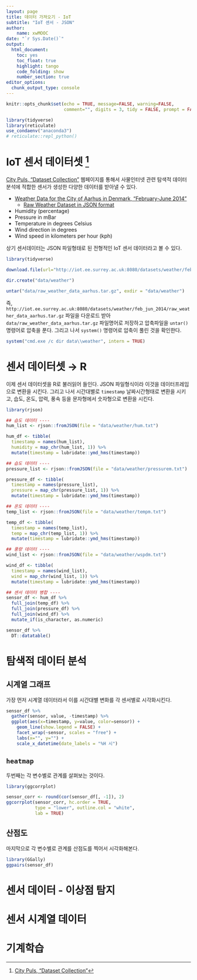 ```yaml
---
layout: page
title: 데이터 가져오기 - IoT
subtitle: "IoT 센서 - JSON"
author:
    name: xwMOOC
date: "`r Sys.Date()`"
output:
  html_document: 
    toc: yes
    toc_float: true
    highlight: tango
    code_folding: show
    number_section: true
editor_options: 
  chunk_output_type: console
---
```


```r
knitr::opts_chunk$set(echo = TRUE, message=FALSE, warning=FALSE,
                      comment="", digits = 3, tidy = FALSE, prompt = FALSE, fig.align = 'center')

library(tidyverse)
library(reticulate)
use_condaenv("anaconda3")
# reticulate::repl_python()
```


# IoT 센서 데이터셋 [^iot-sensor] {#iot-sensor}

[^iot-sensor]: [City Puls, "Dataset Collection"](http://iot.ee.surrey.ac.uk:8080/datasets.html#weather)

[City Puls, "Dataset Collection"](http://iot.ee.surrey.ac.uk:8080/datasets.html#weather) 웹페이지를 통해서 
사물인터넷 관련 탐색적 데이터 분석에 적합한 센서가 생성한 다양한 데이터를 받아낼 수 있다.

- [Weather Data for the City of Aarhus in Denmark, "February-June 2014"](http://iot.ee.surrey.ac.uk:8080/datasets.html#weather)
    - [Raw Weather Dataset in JSON format](http://iot.ee.surrey.ac.uk:8080/datasets/weather/feb_jun_2014/raw_weather_data_aarhus.tar.gz)

- Humidity (percentage)
- Pressure in mBar
- Temperature in degrees Celsius 
- Wind direction in degrees 
- Wind speed in kilometers per hour (kph)

상기 센서데이터는 JSON 파일형태로 된 전형적인 IoT 센서 데이터라고 볼 수 있다.

```r
library(tidyverse)

download.file(url="http://iot.ee.surrey.ac.uk:8080/datasets/weather/feb_jun_2014/raw_weather_data_aarhus.tar.gz", destfile = "data/raw_weather_data_aarhus.tar.gz")

dir.create("data/weather")

untar("data/raw_weather_data_aarhus.tar.gz", exdir = "data/weather")
```

즉, `http://iot.ee.surrey.ac.uk:8080/datasets/weather/feb_jun_2014/raw_weather_data_aarhus.tar.gz` 파일을 다운로드 받아 `data/raw_weather_data_aarhus.tar.gz` 파일명어로 저장하고 압축파일을 `untar()` 명령어로 압축을 푼다. 그리고 나서 `system()` 명령어로 압축이 풀린 것을 확인한다. 

```r
system("cmd.exe /c dir data\\weather", intern = TRUE)
```

# 센서 데이터셋 &rarr; R {#iot-sensor-r}

이제 센서 데이터셋을 R로 불러읽어 들인다.
JSON 파일형식이라 이것을 데이터프레임으로 변환을 시킨다.
그리고 나서 시간대별로 `timestamp` 날짜시간형태로 변환을 시키고,
습도, 온도, 압력, 풍속 등을 문자형에서 숫자형으로 변환을 시킨다.

```r
library(rjson)

## 습도 데이터 ----
hum_list <- rjson::fromJSON(file = "data/weather/hum.txt")

hum_df <- tibble(
  timestamp = names(hum_list),
  humidity = map_chr(hum_list, 1)) %>% 
  mutate(timestamp = lubridate::ymd_hms(timestamp))

## 습도 데이터 ----
pressure_list <- rjson::fromJSON(file = "data/weather/pressurem.txt")

pressure_df <- tibble(
  timestamp = names(pressure_list),
  pressure = map_chr(pressure_list, 1)) %>% 
  mutate(timestamp = lubridate::ymd_hms(timestamp))

## 온도 데이터 ----
temp_list <- rjson::fromJSON(file = "data/weather/tempm.txt")

temp_df <- tibble(
  timestamp = names(temp_list),
  temp = map_chr(temp_list, 1)) %>% 
  mutate(timestamp = lubridate::ymd_hms(timestamp)) 

## 풍량 데이터 ----
wind_list <- rjson::fromJSON(file = "data/weather/wspdm.txt")

wind_df <- tibble(
  timestamp = names(wind_list),
  wind = map_chr(wind_list, 1)) %>% 
  mutate(timestamp = lubridate::ymd_hms(timestamp))

## 센서 데이터 병합 ----
sensor_df <- hum_df %>% 
  full_join(temp_df) %>% 
  full_join(pressure_df) %>% 
  full_join(wind_df) %>% 
  mutate_if(is_character, as.numeric)

sensor_df %>% 
  DT::datatable()
```


# 탐색적 데이터 분석 {#iot-sensor-eda}

## 시계열 그래프 {#iot-sensor-eda-ts}

가장 먼저 시계열 데이터라서 이를 시간대별 변화를 각 센서별로 시각화시킨다.

```r
sensor_df %>%
  gather(sensor, value, -timestamp) %>% 
  ggplot(aes(x=timestamp, y=value, color=sensor)) +
    geom_line(show.legend = FALSE) +
    facet_wrap(~sensor, scales = "free") +
    labs(x="", y="") +
    scale_x_datetime(date_labels = "%H 시")
```

## `heatmap` {#iot-sensor-eda-ts}

두번째는 각 변수별로 관계를 살펴보는 것이다. 

```r
library(ggcorrplot)

sensor_corr <- round(cor(sensor_df[, -1]), 2)
ggcorrplot(sensor_corr, hc.order = TRUE, 
           type = "lower", outline.col = "white", 
           lab = TRUE)
```

## 산점도 {#iot-sensor-eda-scatterplot}

마지막으로 각 변수별로 관계를 산점도를 찍어서 시각화해본다.

```r
library(GGally)
ggpairs(sensor_df)
```

# 센서 데이터 - 이상점 탐지 {#iot-sensor-outlier}

# 센서 시계열 데이터 {#iot-sensor-timeseries}

# 기계학습 {#iot-sensor-machine-learning}
